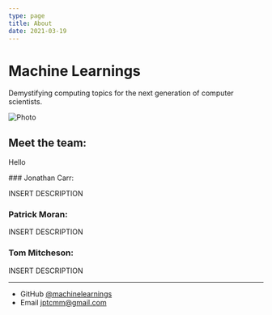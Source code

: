 ```yaml
---
type: page
title: About
date: 2021-03-19
---
```


# Machine Learnings

Demystifying computing topics for the next generation of computer scientists.


<Image
  src="/images/banner.jpg"
  alt="Photo"
  width={1800}
  height={450}
  priority
  className="next-image"
/>

## Meet the team: 

Hello

### Jonathan Carr:

INSERT DESCRIPTION

### Patrick Moran:

INSERT DESCRIPTION

### Tom Mitcheson: 

INSERT DESCRIPTION


---

- GitHub [@machinelearnings](https://github.com/machinelearnings)
- Email jptcmm@gmail.com
